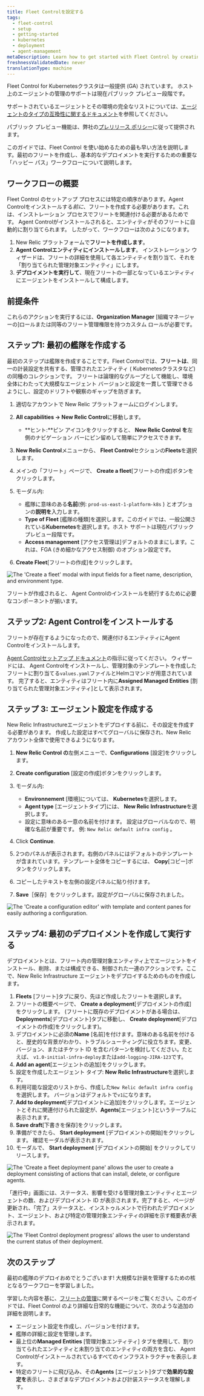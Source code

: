 ```yaml
---
title: Fleet Controlを設定する
tags:
  - fleet-control
  - setup
  - getting-started
  - kubernetes
  - deployment
  - agent-management
metaDescription: Learn how to get started with Fleet Control by creating your first fleet and running your first deployment.
freshnessValidatedDate: never
translationType: machine
---
```


<Callout title="機能の可用性">
  Fleet Control for Kubernetesクラスタは一般提供 (GA) されています。 ホスト上のエージェントの管理のサポートは現在パブリック プレビュー段階です。

  サポートされているエージェントとその環境の完全なリストについては、[エージェントのタイプの互換性に関するドキュメント](/docs/new-relic-control/agent-control/agent-types)を参照してください。

  パブリック プレビュー機能は、弊社の[プレリリース ポリシー](/docs/licenses/license-information/referenced-policies/new-relic-pre-release-policy)に従って提供されます。
</Callout>

このガイドでは、Fleet Control を使い始めるための最も早い方法を説明します。最初のフリートを作成し、基本的なデプロイメントを実行するための重要な「ハッピー パス」ワークフローについて説明します。

## ワークフローの概要

Fleet Control のセットアップ プロセスには特定の順序があります。Agent Controlをインストールする*前に*、フリートを作成する必要があります。これは、インストレーション プロセスでフリートを関連付ける必要があるためです。 Agent Controlがインストールされると、エンティティがそのフリートに自動的に割り当てられます。 したがって、ワークフローは次のようになります。

1. New Relic プラットフォームで**フリートを作成します**。
2. **Agent Controlエンティティにインストールします**。 インストレーション ウィザードは、フリートの詳細を使用して各エンティティを割り当て、それを「割り当てられた管理対象エンティティ」にします。
3. **デプロイメントを実行して**、現在フリートの一部となっているエンティティにエージェントをインストールして構成します。

## 前提条件

これらのアクションを実行するには、**Organization Manager** \[組織マネージャーの]ロールまたは同等のフリート管理権限を持つカスタム ロールが必要です。

## ステップ1: 最初の艦隊を作成する

最初のステップは艦隊を作成することです。Fleet Controlでは、**フリートは**、同一の計装設定を共有する、管理されたエンティティ ( Kubernetesクラスタなど) の同種のコレクションです。 フリートは論理的なグループとして機能し、環境全体にわたって大規模なエージェント バージョンと設定を一貫して管理できるようにし、設定のドリフトや観察のギャップを防ぎます。

1. 適切なアカウントで New Relic プラットフォームにログインします。

2. **All capabilities → New Relic Control**に移動します。
   * **ヒント:**ピン アイコンをクリックすると、 **New Relic Control を**左側のナビゲーション バーにピン留めして簡単にアクセスできます。

3. **New Relic Control**メニューから、 **Fleet Control**セクションの**Fleets**を選択します。

4. メインの「フリート」ページで、 **Create a fleet**\[フリートの作成]ボタンをクリックします。

5. モーダル内:

   * 艦隊に意味のある**名前**(例: `prod-us-east-1-platform-k8s` ) とオプションの**説明を**入力します。
   * **Type of Fleet** \[艦隊の種類]を選択します。このガイドでは、一般公開されている**Kubernetes**を選択します。ホスト サポートは現在パブリック プレビュー段階です。
   * **Access management** \[アクセス管理は]デフォルトのままにします。これは、FGA (きめ細かなアクセス制御) のオプション設定です。

6. **Create Fleet**\[フリートの作成]をクリックします。

<img title="Create a fleet modal" alt="The 'Create a fleet' modal with input fields for a fleet name, description, and environment type." src="/images/fleet-control-creation-modal.webp" />

フリートが作成されると、 Agent Controlのインストールを続行するために必要なコンポーネントが揃います。

## ステップ2: Agent Controlをインストールする

フリートが存在するようになったので、関連付けるエンティティにAgent Controlをインストールします。

[Agent Controlセットアップ ドキュメント](/docs/new-relic-control/agent-control/setup)の指示に従ってください。 ウィザードには、 Agent Controlをインストールし、管理対象のテンプレートを作成したフリートに割り当てる`values.yaml`ファイルとHelmコマンドが用意されています。 完了すると、エンティティはフリート内に**Assigned Managed Entities** \[割り当てられた管理対象エンティティ]として表示されます。

## ステップ 3: エージェント設定を作成する

New Relic Infrastructureエージェントをデプロイする前に、その設定を作成する必要があります。 作成した設定はすべてグローバルに保存され、New Relic アカウント全体で使用できるようになります。

1. **New Relic Control の**左側メニューで、**Configurations** \[設定]をクリックします。

2. **Create configuration** \[設定の作成]ボタンをクリックします。

3. モーダル内:

   * **Environnement** \[環境]については、 **Kubernetes**を選択します。
   * **Agent type** \[エージェントタイプ]には、 **New Relic Infrastructure**を選択します。
   * 設定に意味のある一意の名前を付けます。 設定はグローバルなので、明確な名前が重要です。 例: `New Relic default infra config` 。

4. Click **Continue**.

5. 2つのパネルが表示されます。右側のパネルにはデフォルトのテンプレートが含まれています。テンプレート全体をコピーするには、 **Copy**\[コピー]ボタンをクリックします。

6. コピーしたテキストを左側の設定パネルに貼り付けます。

7. **Save**［保存］をクリックします。設定がグローバルに保存されました。

<img title="Create a fleet configuration editor" alt="The 'Create a configuration editor' with template and content panes for easily authoring a configuration." src="/images/fleet-control-config-editor.webp" />

## ステップ4: 最初のデプロイメントを作成して実行する

デプロイメントとは、フリート内の管理対象エンティティ上でエージェントをインストール、削除、または構成できる、制御された一連のアクションです。ここで、New Relic Infrastructure エージェントをデプロイするためのものを作成します。

1. **Fleets** \[フリート]タブに戻り、先ほど作成したフリートを選択します。
2. フリートの概要ページで、 **Create a deployment**\[デプロイメントの作成] をクリックします。 (フリートに既存のデプロイメントがある場合は、 **Deployments**\[デプロイメント]タブに移動し、 **Create deployment**\[デプロイメントの作成]をクリックします)。
3. デプロイメントに必須の**Name** \[名前]を付けます。意味のある名前を付けると、歴史的な背景がわかり、トラブルシューティングに役立ちます。変更、バージョン、またはチケット ID を含むパターンを検討してください。たとえば、 `v1.0-initial-infra-deploy`または`add-logging-JIRA-123`です。
4. **Add an agent**\[エージェントの追加]をクリックします。
5. 設定を作成したエージェント タイプ: **New Relic Infrastructure**を選択します。
6. 利用可能な設定のリストから、作成した`New Relic default infra config`を選択します。 バージョンはデフォルトで`v1`になります。
7. **Add to deployment**\[デプロイメントに追加]をクリックします。エージェントとそれに関連付けられた設定が、**Agents**\[エージェント]というテーブルに表示されます。
8. **Save draft**\[下書きを保存]をクリックします。
9. 準備ができたら、 **Start deployment** \[デプロイメントの開始]をクリックします。 確認モーダルが表示されます。
10. モーダルで、 **Start deployment** \[デプロイメントの開始] をクリックしてリリースします。

<img title="Create a fleet deployment pane" alt="The 'Create a fleet deployment pane' allows the user to create a deployment consisting of actions that can install, delete, or configure agents." src="/images/fleet-control-deployment-pane-gke.webp" />

「進行中」画面には、ステータス、影響を受ける管理対象エンティティとエージェントの数、およびデプロイメント ID が表示されます。完了すると、ページが更新され、「完了」ステータスと、インストゥルメントで行われたデプロイメント、エージェント、および特定の管理対象エンティティの詳細を示す概要表が表示されます。

<img title="Fleet Control deployment progress" alt="The 'Fleet Control deployment progress' allows the user to understand the current status of their deployment." src="/images/fleet-control-deployment-progress.webp" />

## 次のステップ

最初の艦隊のデプロイおめでとうございます! 大規模な計装を管理するための核となるワークフローを学習しました。

学習した内容を基に、[フリートの管理](/docs/new-relic-control/fleet-control/manage-fleets)に関するページをご覧ください。このガイドでは、Fleet Control のより詳細な日常的な機能について、次のような追加の詳細を説明します。

* エージェント設定を作成し、バージョンを付けます。
* 艦隊の詳細と設定を管理します。
* 最上位の**Managed Entities** \[管理対象エンティティ] タブを使用して、割り当てられたエンティティと未割り当てのエンティティの両方を含む、 Agent Controlがインストールされているすべてのインフラストラクチャを表示します。
* 特定のフリートに飛び込み、その**Agents** \[エージェント]タブで**効果的な設定を**表示し、さまざまなデプロイメントおよび計装ステータスを理解します。
